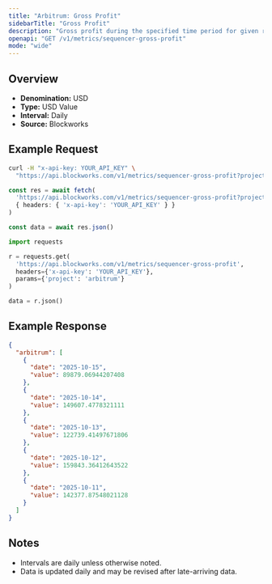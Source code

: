 ```yaml
---
title: "Arbitrum: Gross Profit"
sidebarTitle: "Gross Profit"
description: "Gross profit during the specified time period for given rollup."
openapi: "GET /v1/metrics/sequencer-gross-profit"
mode: "wide"
---
```


## Overview

- **Denomination:** USD
- **Type:** USD Value
- **Interval:** Daily
- **Source:** Blockworks

## Example Request

<CodeGroup>

```bash cURL
curl -H "x-api-key: YOUR_API_KEY" \
  "https://api.blockworks.com/v1/metrics/sequencer-gross-profit?project=arbitrum"
```

```typescript TypeScript
const res = await fetch(
  'https://api.blockworks.com/v1/metrics/sequencer-gross-profit?project=arbitrum',
  { headers: { 'x-api-key': 'YOUR_API_KEY' } }
)

const data = await res.json()
```

```python Python
import requests

r = requests.get(
  'https://api.blockworks.com/v1/metrics/sequencer-gross-profit',
  headers={'x-api-key': 'YOUR_API_KEY'},
  params={'project': 'arbitrum'}
)

data = r.json()
```

</CodeGroup>

## Example Response

```json
{
  "arbitrum": [
    {
      "date": "2025-10-15",
      "value": 89879.06944207408
    },
    {
      "date": "2025-10-14",
      "value": 149607.4778321111
    },
    {
      "date": "2025-10-13",
      "value": 122739.41497671806
    },
    {
      "date": "2025-10-12",
      "value": 159843.36412643522
    },
    {
      "date": "2025-10-11",
      "value": 142377.87548021128
    }
  ]
}
```

## Notes
- Intervals are daily unless otherwise noted.
- Data is updated daily and may be revised after late-arriving data.